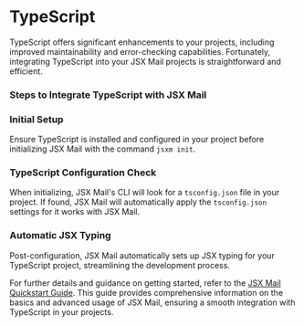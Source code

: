 
# TypeScript

TypeScript offers significant enhancements to your projects, including improved maintainability and error-checking capabilities. Fortunately, integrating TypeScript into your JSX Mail projects is straightforward and efficient.

### Steps to Integrate TypeScript with JSX Mail

<Steps>

### Initial Setup

Ensure TypeScript is installed and configured in your project before initializing JSX Mail with the command `jsxm init`.

### TypeScript Configuration Check

When initializing, JSX Mail's CLI will look for a `tsconfig.json` file in your project. If found, JSX Mail will automatically apply the `tsconfig.json` settings for it works with JSX Mail.

### Automatic JSX Typing

Post-configuration, JSX Mail automatically sets up JSX typing for your TypeScript project, streamlining the development process.

</Steps>

For further details and guidance on getting started, refer to the [JSX Mail Quickstart Guide](/docs). This guide provides comprehensive information on the basics and advanced usage of JSX Mail, ensuring a smooth integration with TypeScript in your projects.